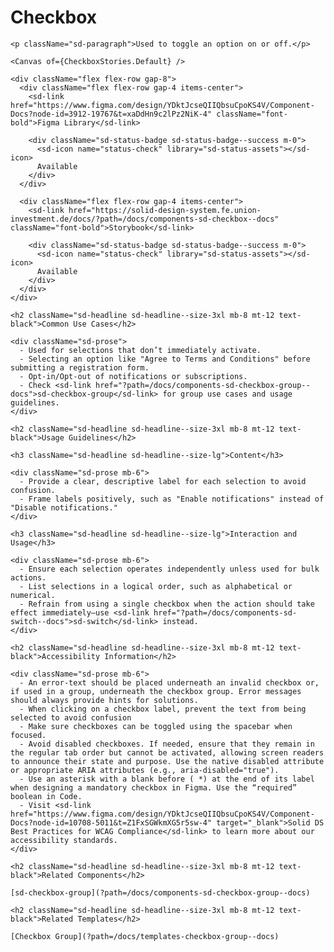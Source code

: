 

<Meta title="Components/sd-checkbox/Overview" />

  <div className="sb-unstyled">
    <h1 className="sd-headline">Checkbox</h1>

    <p className="sd-paragraph">Used to toggle an option on or off.</p>

    <Canvas of={CheckboxStories.Default} />

    <div className="flex flex-row gap-8">
      <div className="flex flex-row gap-4 items-center">
        <sd-link href="https://www.figma.com/design/YDktJcseQIIQbsuCpoKS4V/Component-Docs?node-id=3912-19767&t=xaDdHn9c2lPz2NiK-4" className="font-bold">Figma Library</sd-link>

        <div className="sd-status-badge sd-status-badge--success m-0">
          <sd-icon name="status-check" library="sd-status-assets"></sd-icon>
          Available
        </div>
      </div>

      <div className="flex flex-row gap-4 items-center">
        <sd-link href="https://solid-design-system.fe.union-investment.de/docs/?path=/docs/components-sd-checkbox--docs" className="font-bold">Storybook</sd-link>

        <div className="sd-status-badge sd-status-badge--success m-0">
          <sd-icon name="status-check" library="sd-status-assets"></sd-icon>
          Available
        </div>
      </div>
    </div>

    <h2 className="sd-headline sd-headline--size-3xl mb-8 mt-12 text-black">Common Use Cases</h2>

    <div className="sd-prose">
      - Used for selections that don’t immediately activate.
      - Selecting an option like "Agree to Terms and Conditions" before submitting a registration form.
      - Opt-in/Opt-out of notifications or subscriptions.
      - Check <sd-link href="?path=/docs/components-sd-checkbox-group--docs">sd-checkbox-group</sd-link> for group use cases and usage guidelines.
    </div>

    <h2 className="sd-headline sd-headline--size-3xl mb-8 mt-12 text-black">Usage Guidelines</h2>

    <h3 className="sd-headline sd-headline--size-lg">Content</h3>

    <div className="sd-prose mb-6">
      - Provide a clear, descriptive label for each selection to avoid confusion.
      - Frame labels positively, such as "Enable notifications" instead of "Disable notifications."
    </div>

    <h3 className="sd-headline sd-headline--size-lg">Interaction and Usage</h3>

    <div className="sd-prose mb-6">
      - Ensure each selection operates independently unless used for bulk actions.
      - List selections in a logical order, such as alphabetical or numerical.
      - Refrain from using a single checkbox when the action should take effect immediately—use <sd-link href="?path=/docs/components-sd-switch--docs">sd-switch</sd-link> instead.
    </div>

    <h2 className="sd-headline sd-headline--size-3xl mb-8 mt-12 text-black">Accessibility Information</h2>

    <div className="sd-prose mb-6">
      - An error-text should be placed underneath an invalid checkbox or, if used in a group, underneath the checkbox group. Error messages should always provide hints for solutions.
      - When clicking on a checkbox label, prevent the text from being selected to avoid confusion
      - Make sure checkboxes can be toggled using the spacebar when focused.
      - Avoid disabled checkboxes. If needed, ensure that they remain in the regular tab order but cannot be activated, allowing screen readers to announce their state and purpose. Use the native disabled attribute or appropriate ARIA attributes (e.g., aria-disabled="true").
      - Use an asterisk with a blank before ( *) at the end of its label when designing a mandatory checkbox in Figma. Use the “required” boolean in Code.
      - Visit <sd-link href="https://www.figma.com/design/YDktJcseQIIQbsuCpoKS4V/Component-Docs?node-id=10708-5011&t=Z1FxSGWkmXG5r5sw-4" target="_blank">Solid DS Best Practices for WCAG Compliance</sd-link> to learn more about our accessibility standards.
    </div>

    <h2 className="sd-headline sd-headline--size-3xl mb-8 mt-12 text-black">Related Components</h2>

    [sd-checkbox-group](?path=/docs/components-sd-checkbox-group--docs)

    <h2 className="sd-headline sd-headline--size-3xl mb-8 mt-12 text-black">Related Templates</h2>

    [Checkbox Group](?path=/docs/templates-checkbox-group--docs)

  </div>
